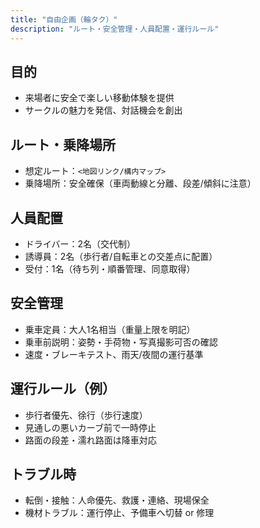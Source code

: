```yaml
---
title: "自由企画（輪タク）"
description: "ルート・安全管理・人員配置・運行ルール"
---
```


## 目的

- 来場者に安全で楽しい移動体験を提供
- サークルの魅力を発信、対話機会を創出

## ルート・乗降場所

- 想定ルート：`<地図リンク/構内マップ>`
- 乗降場所：安全確保（車両動線と分離、段差/傾斜に注意）

## 人員配置

- ドライバー：2名（交代制）
- 誘導員：2名（歩行者/自転車との交差点に配置）
- 受付：1名（待ち列・順番管理、同意取得）

## 安全管理

- 乗車定員：大人1名相当（重量上限を明記）
- 乗車前説明：姿勢・手荷物・写真撮影可否の確認
- 速度・ブレーキテスト、雨天/夜間の運行基準

## 運行ルール（例）

- 歩行者優先、徐行（歩行速度）
- 見通しの悪いカーブ前で一時停止
- 路面の段差・濡れ路面は降車対応

## トラブル時

- 転倒・接触：人命優先、救護・連絡、現場保全
- 機材トラブル：運行停止、予備車へ切替 or 修理


